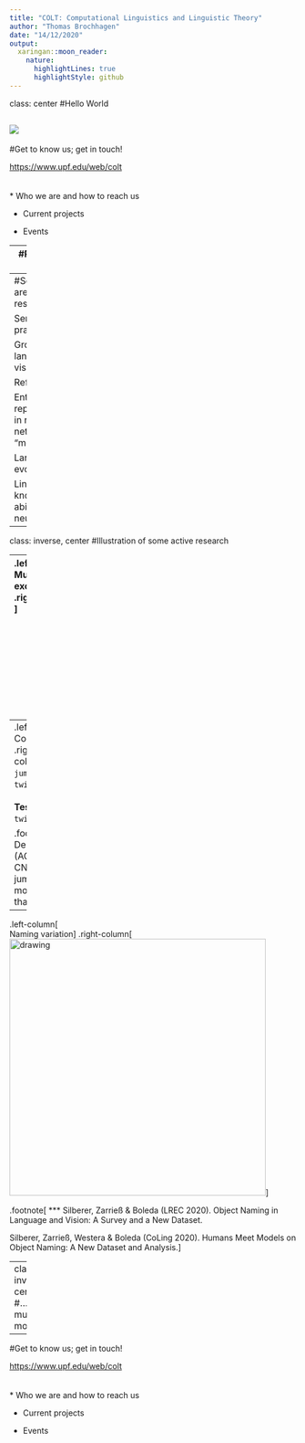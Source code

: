 ```yaml
---
title: "COLT: Computational Linguistics and Linguistic Theory"
author: "Thomas Brochhagen"
date: "14/12/2020"
output:
  xaringan::moon_reader:
    nature:
      highlightLines: true
      highlightStyle: github
---
```

class: center
#Hello World

![](../../Pictures/colt/colt-all.png)
---
#Get to know us; get in touch!

[https://www.upf.edu/web/colt](https://www.upf.edu/web/colt)
<br><br><br>
* Who we are and how to reach us

* Current projects

* Events

---
#Research at COLT 

* Main goal: understand how language works

* Interdisciplinary:

  * computational linguistics
  
  * artificial intelligence
  
  * formal linguistics
  
  * cognitive science
  
---
#Selection of areas of research

Semantics and pragmatics

Grounding language in vision

Reference

Entity representations in neural network "memory"

Language evolution

Linguistic knowledge & abilities of neural nets

---
class: inverse, center
#Illustration of some active research

---
.left-column[<br>Mutual exclusivity]
.right-column[![](dax.png)]
<br><br><br><br>
<br><br><br><br><br><br>


## &nbsp;&nbsp;&nbsp;&nbsp;&nbsp;&nbsp; &nbsp;&nbsp;&nbsp;&nbsp; &nbsp;&nbsp;&nbsp; &nbsp;&nbsp;&nbsp; &nbsp;&nbsp; &nbsp;&nbsp;&nbsp;&nbsp;&nbsp;&nbsp; &nbsp;&nbsp;&nbsp;&nbsp;&nbsp;&nbsp;  &nbsp;&nbsp;&nbsp;&nbsp;&nbsp;&nbsp; Give me the dax!

.footnote[
***
Gulordava, Brochhagen & Boleda. CogSci 2020. Deep daxes: Mutual exclusivity arises through both learning biases and pragmatic strategies in neural networks
]
---
.left-column[<br> Compositionality]
.right-column[**Training**: `jump`; &nbsp;`run`; &nbsp; `run twice`; &nbsp; ...<br><br>**Testing**: `jump twice` ]

.footnote[
***
Dessi & Baroni. (ACL 2019) CNNs found to jump around more skill-fully than RNNs.
]

---
.left-column[<br>Naming variation]
.right-column[<img src="manynames.png" alt="drawing" width="450"/>]

.footnote[
***
Silberer, Zarrieß & Boleda (LREC 2020). Object Naming in Language and Vision: A Survey and a New Dataset.

Silberer, Zarrieß, Westera & Boleda (CoLing 2020). Humans Meet Models on Object Naming: A New Dataset and Analysis.]


---
class: inverse, center
#... and much more

---
#Get to know us; get in touch!

[https://www.upf.edu/web/colt](https://www.upf.edu/web/colt)
<br><br><br>
* Who we are and how to reach us

* Current projects

* Events